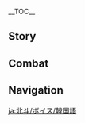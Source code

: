 {{CharacterTabs}}
{{LanguageTabs}}
{{Stub|Check Korean romanization for: ''Good Afternoon'', ''About Xinyan'', ''More About Beidou: IV'', ''More About Beidou: V'', ''Favorite Food''.}}

__TOC__
==Story==
{{VO/Story
|character           = Beidou
|language            = ko
|name                = 북두

|vo_01_01_title      = 첫 만남...
|vo_01_01_subtitle   = Hello
|vo_01_01_file       = VO_{language}{character} Hello.ogg
|vo_01_01_tx         = 내 이름은 북두, 「남십자」 함대라고 들어 봤어? 너도 모험을 즐긴다면 날 따라와. 내가 돌봐주지
|vo_01_01_rm         = Nae ireumeun Bukdu, "Namsipja" hamdaerago deureo bwasseo? Neodo moheomeul jeulgindamyeon nal ttarawa. Naega dolbwajuji.
|vo_02_01_title      = 잡담・연마
|vo_02_01_subtitle   = Chat: Sparring
|vo_02_01_file       = VO_{language}{character} Chat - Sparring.ogg
|vo_02_01_tx         = 겨뤄보고 싶다면 언제든 환영이다
|vo_02_01_rm         = Gyeorwobogo sipdamyeon eonjedeun hwanyeong'ida.
|vo_02_02_title      = 잡담・통음
|vo_02_02_subtitle   = Chat: Drinking
|vo_02_02_file       = VO_{language}{character} Chat - Drinking.ogg
|vo_02_02_tx         = 아&mdash;&mdash;일 끝나고 마시는 술 한잔은 정말 상쾌해
|vo_02_02_rm         = A &mdash; Il kkeutnago masineun sul hanjaneun jeongmal sangkwaehae.
|vo_02_03_title      = 잡담・육지
|vo_02_03_subtitle   = Chat: Land
|vo_02_03_file       = VO_{language}{character} Chat - Land.ogg
|vo_02_03_tx         = 육지에 이렇게 오래 머무는 건 간만인데, 좀 어색하네
|vo_02_03_rm         = Yukjie ireotge orae meomuneun geon ganmaninde, jom eosaekhane.

<!-- Weather -->
|vo_03_01_title      = 비가 올 때...
|vo_03_01_subtitle   = When It Rains
|vo_03_01_file       = VO_{language}{character} When It Rains.ogg
|vo_03_01_tx         = 무인도에 갇혔을 때 빗물은 귀중한 수원이야. 물론 지금은 필요없지만
|vo_03_01_rm         = Muindoe gachyeosseul ttae bitmureun gwijunghan suwoniya. Mullon jigeumeun piryoeopjiman.
|vo_03_02_title      = 번개가 칠 때...
|vo_03_02_subtitle   = When Thunder Strikes
|vo_03_02_file       = VO_{language}{character} When Thunder Strikes.ogg
|vo_03_02_tx         = 이봐, 그냥 천둥일 뿐이야. 바다에서는 두려워할 필요없어. 육지에서는 더 그렇고
|vo_03_02_rm         = Ibwa, geunyang cheondung'il ppuniya. Badaeseoneun duryeowohal piryoeopsseo. Yukjieseoneun deo geureotgo.
|vo_03_03_title      = 바람이 불 때...
|vo_03_03_subtitle   = When It's Windy
|vo_03_03_file       = VO_{language}{character} When It's Windy.ogg
|vo_03_03_tx         = 이 날씨, 출항하기 딱 좋군
|vo_03_03_rm         = I nalssi, chulhanghagi ttak jotgun.
|vo_03_04_title      = 강풍이 불 때...
|vo_03_04_subtitle   = When the Wind Is Blowing
|vo_03_04_file       = VO_{language}{character} When the Wind Is Blowing.ogg
|vo_03_04_tx         = 모래 바람 조심해. 눈 비비지 말고
|vo_03_04_rm         = Morae baram josimhae. Nun bibiji malgo.
|vo_04_01_title      = 아침 인사...
|vo_04_01_subtitle   = Good Morning
|vo_04_01_file       = VO_{language}{character} Good Morning.ogg
|vo_04_01_tx         = 여, 좋은 아침. 난 출발하려는데. 같이 갈래?
|vo_04_01_rm         = Yeo, joeun achim. Nan chulbalharyeoneunde. Gachi gallae?
|vo_04_02_title      = 점심 인사...
|vo_04_02_subtitle   = Good Afternoon
|vo_04_02_file       = VO_{language}{character} Good Afternoon.ogg
|vo_04_02_tx         = 향릉에게 가서 점심 먹자. 그 커다란 솥으로 볶아 낸 건 바다에서의 생선 구이, 절인 고기와는 확실히 달라
|vo_04_02_rm         = Hyangreung'ege gaseo jeomsimmeokja. Geu keodaran soteuro bokka naen geon badaeseoui saengseon gui, jeorin gogiwan hwaksilhi dalla.
|vo_04_03_title      = 저녁 인사...
|vo_04_03_subtitle   = Good Evening
|vo_04_03_file       = VO_{language}{character} Good Evening.ogg
|vo_04_03_tx         = 좋아. 술 마시러 가자고! 하하하, 평소에 술 사주는 사람이 없나봐? 그럼&mdash;&mdash;
|vo_04_03_rm         = Joa. Sul masireo gajago! Hahaha, pyeongsoe sul sajuneun sarami eopnabwa? Geureom&mdash;
|vo_04_04_title      = 굿나잇...
|vo_04_04_subtitle   = Good Night
|vo_04_04_file       = VO_{language}{character} Good Night.ogg
|vo_04_04_tx         = 벌써 시간이 이렇게 됐네. 하하하하, 가봐~ 편히 쉬라구
|vo_04_04_rm         = Beolsseo sigani ireotge dwaetne. Hahahaha, gabwa~ pyeonhi swiragu.
|vo_05_01_title      = {name} 자신에 대해...
|vo_05_01_subtitle   = About {character}
|vo_05_01_file       = VO_{language}{character} About {character}.ogg
|vo_05_01_tx         = 제군들, 항해 준비. 각자 위치로! 새로운 모험이 시작된다!
|vo_05_01_rm         = Jegundeul, hanghae junbi. Gakja wichiro! Saeroun moheomi sijakdoenda!
|vo_06_01_title      = 우리에 대해・호칭
|vo_06_01_subtitle   = About Us: Titles
|vo_06_01_file       = VO_{language}{character} About Us - Titles.ogg
|vo_06_01_tx         = 난 대장이고, 넌 내 형제. 괜찮지? 뭐? 너무 촌스럽다고? 좋아, 그럼 네가 원하는 대로 불러
|vo_06_01_rm         = Nan daejang'igo, neon nae hyeongje. Gwaenchanji? Mwo? Neomu chonseureopdago? Joa, geureom nega wonhaneun daero bulleo.
|vo_06_02_title      = 우리에 대해・사람을 보는 눈
|vo_06_02_subtitle   = About Us: Eye for People
|vo_06_02_friendship = 6
|vo_06_02_file       = VO_{language}{character} About Us - Eye for People.ogg
|vo_06_02_tx         = 난 사람 보는 안목이 뛰어나. 넓은 바다를 보다 보면 사람 얼굴의 작은 물보라는 쉽게 읽히지. 하하, 그래서 내가 널 한눈에 알아봤잖아
|vo_06_02_rm         = Nan saram boneun anmogi ttwieona. Neolbeun badareul boda bomyeon saram eolgurui jageun mulboraneun swipge ilkiji. Haha, geuraeseo naega neol hannune arabwatjana.
|vo_06_03_title      = 우리에 대해・선택
|vo_06_03_subtitle   = About Us: Choices
|vo_06_03_friendship = 6
|vo_06_03_file       = VO_{language}{character} About Us - Choices.ogg
|vo_06_03_tx         = 넌 내가 선택한 선원이자 형제라고. 이것만으로도 난 자부심을 느껴
|vo_06_03_rm         = Neon naega seontaekhan seonwonija hyeongjerago. Igeotmaneurodo nan jabusimeul neukkyeo.
|vo_07_01_title      = 「신의 눈」에 대해...
|vo_07_01_subtitle   = About the [[Vision]]
|vo_07_01_friendship = 4
|vo_07_01_file       = VO_{language}{character} About the Vision.ogg
|vo_07_01_tx         = 「신의 눈」이 없는 녀석들은 신의 인정을 받은 「신의 눈」 소유자를 본받고 싶어 해. 그러니까 본받을 만한 사람이 되자. 난 그렇게 날 채찍질해
|vo_07_01_rm         = "Sin-ui Nun"i eopneun nyeoseokdeureun sin-ui injeong'eul badeun "Sin-ui Nun" soyujareul bonbatgo sipeo hae. Geureonikka bonbadeul manhan sarami doeja. Nan geureotge nal chaejjikjilhae.
|vo_07_02_title      = 하고 싶은 이야기...
|vo_07_02_subtitle   = Something to Share
|vo_07_02_file       = VO_{language}{character} Something to Share.ogg
|vo_07_02_tx         = 난관에 부딪혔어? 어디로 나아갈지 모르겠으면 일단 발을 내딛고 봐. 그 후의 길은 자연히 열릴 테니까
|vo_07_02_rm         = Nangwane budichyeosseo? Eodiro na'agalji moreugesseumyeon ildan bareul naeditgo bwa. Geu hu-ui ireun jayeonhi yeollil tenikka.
|vo_07_03_title      = 흥미있는 일...
|vo_07_03_subtitle   = Interesting Things
|vo_07_03_file       = VO_{language}{character} Interesting Things.ogg
|vo_07_03_tx         = 원양 항해를 마치고 돌아올 때 솔개가 보이면 집에 다 왔다는 거지. 바다 풍경은 단조롭잖아. 그에 비해 거칠긴 하지만, 솔개가 자유롭게 날아다니는 모습은 어쩐지 친근하고 사랑스러워
|vo_07_03_rm         = Wonyang hanghaereul machigo doraol ttae solgaega boimyeon jibe da watdaneun geoji. Bada punggyeong'eun danjoropjana. Geue bihae geochilgin hajiman, solgaega jayuropge naradanineun moseubeun eojjeonji chingeunhago sarangseureowo.
|vo_08_01_title      = 응광에 대해・리월 칠성
|vo_08_01_subtitle   = About [[Ningguang]]: Liyue Qixing
|vo_08_01_friendship = 4
|vo_08_01_file       = VO_{language}{character} About Ningguang - Liyue Qixing.ogg
|vo_08_01_tx         = 응광이라, 「리월칠성」이라는 면에서 보면 훌륭하다 할 수 있지. 다만 내가 책임감을 느끼는 대상은 「리월칠성」이 아닌, 내 함선과 형제들이라서 말이야
|vo_08_01_rm         = Eunggwang'ira, "Riwol Chilseong"iraneun myeoneseo bomyeon hullyunghada hal su itji. Daman naega chaegimgameul neukkineun daesang'eun "Riwol Chilseong"i anin, nae hamseongwa hyeongjedeuriraseo mariya.
|vo_08_02_title      = 응광에 대해・태도
|vo_08_02_subtitle   = About Ningguang: Attitudes
|vo_08_02_friendship = 4
|vo_08_02_file       = VO_{language}{character} About Ningguang - Attitudes.ogg
|vo_08_02_tx         = 응광은 솔직하지 않은 편이지만 예전엔 아주 노골적으로 날 못마땅해했어. 하하, 좋든 싫든 그건 그녀 마음이지. 난 신경 안 써
|vo_08_02_rm         = Eunggwang'eun soljikhaji aneun pyeonijiman yejeonen aju nogoljeogeuro nal motmattanghaehaesseo. Haha, joteun silteun geogeun geunyeo maeumiji. Nan singyeong an sseo.
|vo_08_03_title      = 향릉에 대해・뛰어난 요리 실력
|vo_08_03_subtitle   = About [[Xiangling]]: Culinary Skills
|vo_08_03_friendship = 4
|vo_08_03_file       = VO_{language}{character} About Xiangling - Culinary Skills.ogg
|vo_08_03_tx         = 먼바다에 있을 땐, 향릉의 맛있는 음식이 그리워. 힘이 달릴 때 입안 가득했던 절운고추 볶음을 떠올리면 기운이 번쩍 들지
|vo_08_03_rm         = Meonbadae isseul ttaen, Hyangreung-ui masineun eumsigi geuriwo. Himi dallil ttae iban gadeukhaetdeon jeorungochu bokkeumeul tteo'ollimyeon giuni beonjjeok deulji.
|vo_08_04_title      = 향릉에 대해・시식
|vo_08_04_subtitle   = About Xiangling: Food Tasting
|vo_08_04_friendship = 4
|vo_08_04_file       = VO_{language}{character} About Xiangling - Food Tasting.ogg
|vo_08_04_tx         = 향릉은 가끔 별 이상한 재료로 대단한 요리를 만들어내지. 뭐, 그런 도전 정신이 없다면 진보도 없는 거 아니겠어? 난 그녀의 음식을 시식하는 게 즐거워
|vo_08_04_rm         = Hyangreung'eun gakkeum byeol isanghan jaeryoro daedanhan yorireul mandeureonaeji. Mwo, geureon dojeon jeongsini eopdamyeon jinbodo eopneun geo anigesseo? Nan geunyeo-ui umsigeul sisikhaneun ge jeulgeowo.
|vo_08_05_title      = 종려에 대해...
|vo_08_05_subtitle   = About [[Zhongli]]
|vo_08_05_friendship = 4
|vo_08_05_file       = VO_{language}{character} About Zhongli.ogg
|vo_08_05_tx         = 「왕생당」의 그 선생 말하는 거야? 형제들이 가끔 그에 대한 소문을 이야기하지. 아주 재미있는 사람 같은데. 음, 기회가 있으면 교류해봐야겠어
|vo_08_05_rm         = "Wangsaengdang"ui geu seonsaeng malhaneun geoya? Hyeongjedeuri gakkeum geue daehan somuneul iyagihaji. Aju jaemi'itneun saram gateunde. Eum, gihoega isseumyeon gyoryuhae bwayagesseo.
|vo_08_06_title      = 소에 대해...
|vo_08_06_subtitle   = About [[Xiao]]
|vo_08_06_friendship = 4
|vo_08_06_file       = VO_{language}{character} About Xiao.ogg
|vo_08_06_tx         = 해등절 전날, 함대가 귀항하다가 폭풍을 만난 적이 있었어. 어찌어찌 서둘러 밤이 되어서야 리월항에 도착했고, 등불도 다 꺼져있는데 고운각 방향 하늘에 소년 모습의 선인이 보이는 거야. 역시 소문처럼 사람들이 보지 못하는 곳에서도 이 리월항을 지키고 있는 누군가가 있는 거지
|vo_08_06_rm         = Haedeungjeol jeonnal, hamdaega gwihanghadaga pokpung'eul mannan jeogi isseosseo. Eojjieojji seodulleo bami doe'eoseoya Riwolhang'e dochakhaetgo, deungbuldo da kkeojyeoitneunde goungak banghyang haneure sonyeon mosubui seonini boineun geoya. Yeoksi somuncheoreom saramdeuri boji mothaneun goseseodo i Riwolhang'eul jikigo itneun nugungaga itneun geoji.
|vo_08_07_title      = 감우에 대해...
|vo_08_07_subtitle   = About [[Ganyu]]
|vo_08_07_friendship = 4
|vo_08_07_file       = VO_{language}{character} About Ganyu.ogg
|vo_08_07_tx         = 감우 그 애랑은 사이가 좋아! 근데 너도 알다시피, 걘 「리월 칠성」의 비서야. 「칠성」이 날 싫어하는 게 하루 이틀도 아니고. 하하, 난 상관없는데, 그 애까지 피해 보게 할 순 없잖아. 음, 역시 다른 사람들에겐 비밀로 하는 게 좋겠어
|vo_08_07_rm         = Gamu geu aerang'eun saiga joa! Geunde neodo aldasipi, gyaen "Riwol Chilseong"ui biseoya. "Chilseong"i nal sireohaneun ge haru iteuldo anigo. Haha, nan sanggwaneopneunde, geu aekkaji pihae boge hal sun eopjana. Eum, yeoksi dareun saramdeuregen bimillo haneun ge jokesseo.
|vo_08_08_title      = 신염에 대해...
|vo_08_08_subtitle   = About [[Xinyan]]
|vo_08_08_friendship = 4
|vo_08_08_file       = VO_{language}{character} About Xinyan.ogg
|vo_08_08_tx         = 재밌는 애야! 우리 배에 있는 형제들 모두 그녀의 「로큰롤」을 좋아하지. 음… 난 어떻냐고? 뭐랄까, 그 애와 어떤 면에선 공통적인 화제가 있지만, 내 음악적 취향은 그 애와 전혀 달라서…
|vo_08_08_rm         = Jaemitneun aeya! Uri bae'e itneun hyeongjedeul modu geunyeo-ui "Rokeunrol"eul joahaji. Eum... nan eotteotnyago? Mworalkka, geu aewa eotteon myeoneseon gongtongjeogin hwajega itjiman, ane eumakjeok chwihyang'eun geu aewa jeonhyeo dallaseo...
|vo_08_09_title      = 요요에 대해...
|vo_08_09_subtitle   = About [[Yaoyao]]
|vo_08_09_friendship = 4
|vo_08_09_file       = VO_{language}{character} About Yaoyao.ogg
|vo_08_09_tx         = 요요 그 녀석은 자꾸 우리 배에서 놀려고 해. 하지만 그 호기심 넘치는 반짝이는 눈을 보면, 차마 그 애를 쫓아낼 수가 없어. 에휴, 하마터면 출항 계획이 모두 엉망이 될 뻔했다고
|vo_08_09_rm         = Yoyo geu nyeoseogeun jakku uri bae'eseo nollyeogo hae. Hajiman geu hogisim neomchineun banjjagineun nuneul bomyeon, chama geu aereul jjochanael suga eopsseo. Ehyu, hamateomyeon chulhang gyehoegi modu eongmang'i doel ppeonhaetdago.
|vo_08_10_title      = 카에데하라 카즈하에 대해…
|vo_08_10_subtitle   = About [[Kaedehara Kazuha]]
|vo_08_10_friendship = 4
|vo_08_10_quest      = Omnipresence Over Mortals
|vo_08_10_file       = VO_{language}{character} About Kaedehara Kazuha.ogg
|vo_08_10_tx         = 카즈하 녀석이 천수각 밖에서 라이덴 쇼군의 일격을 막아냈다던데, 제법이군! 전쟁이 끝나고 그는 우리 남십자함대로 돌아와서 우리랑 한동안 더 동행하고 싶다고 했어. 나야 환영이지. 만약 어느 날 카즈하가 혼자 다음 여정을 떠나기로 결정한다면, 아주 좋은 술로 배웅할 거야, 흐흠
|vo_08_10_rm         = Kajeuha nyeoseogi Cheonsugak bakkeseo Raiden Syogun-ui ilgyeogeul maganaetdadeonde, jebeobigun! Jeonjaeng'i kkeutnago geuneun uri Namsipjahamdaero dorawaseo urirang handong'an deo donghaenghago sipdago haesseo. Naya hwanyeong'iji. Manyak eoneu nal Kajeuhaga honja daeum yeojeong'eul tteonagiro gyeoljeonghandamyeon, aju joeun sullo baeunghal geoya, heuheum.
|vo_09_01_title      = {name}에 대해 알기・첫 번째
|vo_09_01_subtitle   = More About {character}: I
|vo_09_01_file       = VO_{language}{character} More About {character} - 01.ogg
|vo_09_01_tx         = 내 「사조성」호에 오르고 싶다면 이 질문부터 대답해. 바다엔 위험으로 가득한데 어째서 내 배에 오르려는 거지?
|vo_09_01_rm         = Nae "Sajoseong"hoe oreugo sipdamyeon i jilmunbuteo daedaphae. Badaen wiheomeuro gadeukhande eojjaeseo nae bae'e oreuryeoneun geoji?
|vo_09_02_title      = {name}에 대해 알기・두 번째
|vo_09_02_subtitle   = More About {character}: II
|vo_09_02_friendship = 3
|vo_09_02_file       = VO_{language}{character} More About {character} - 02.ogg
|vo_09_02_tx         = 나에 대한 이야기들? 하하하, 그건 형제들이 날 치켜세우느라 그런 거지. 그렇지만 내게 항해 중 마물과 부딪치는 게 두렵냐고 묻는다면, 물론 그건 아니야
|vo_09_02_rm         = Nae daehan iyagideul? Hahaha, geugeon hyeongjedeuri nal chikyeoseuneura geureon geoji. Geureotjiman naege hanghae jung mamulgwa budichineun ge duryepnyago mutneundamyeon, mullon geugeon aniya.
|vo_09_03_title      = {name}에 대해 알기・세 번째
|vo_09_03_subtitle   = More About {character}: III
|vo_09_03_friendship = 4
|vo_09_03_file       = VO_{language}{character} More About {character} - 03.ogg
|vo_09_03_tx         = 평민을 돕는 의도가 뭐냐고? 하, 그런 일에 무슨 의도가 있겠어. 누구나 다 어려운 시절이 있는 거야. 내겐 약소한 선의지만 그들에겐 죽느냐 사느냐의 문제일 수도 있어
|vo_09_03_rm         = Pyeongmineul dopneun uidoga mwonyago? Ha, geureon ire museun uidoga itgesseo. Nuguna da eoryeoun sijeori itneun geoya. Naegen yaksohan seonuijiman geudeuregen jukneunya saneunyaui munjeil sudo isseo.
|vo_09_04_title      = {name}에 대해 알기・네 번째
|vo_09_04_subtitle   = More About {character}: IV
|vo_09_04_friendship = 5
|vo_09_04_file       = VO_{language}{character} More About {character} - 04.ogg
|vo_09_04_tx         = 난 고통스러운 시간을 보냈어. 어릴 때 먹을 걸 살 모라도 없어서 남의 집 과일을 훔쳐 먹으며 버텼지. 내 함대가 생겼어도 거만한 상인들에게 배척당했어. 하지만 이제 그런 일들을 안줏거리 삼아 얘기할 수 있으니 됐어. 절대 너는 그런 일을 겪게 하지 않을 거고
|vo_09_04_rm         = Nan gotongseureoun siganeul bonaesseo. Eoril ttae meogeul geol sal morado eopsseoseo namui jip gwaireul humcheyomeogeumyeo beotyeotji. Nae hamdaega saenggyeosseodo geomanhan sang'indeurege baecheokdanghaesseo. Hajiman ije geureon ildeureul anjutgeori sama yaegihal su isseuni dwaesseo. Jeoldae neoneun geureon ireul gyeokge haji aneul geogo.
|vo_09_05_title      = {name}에 대해 알기・다섯 번째
|vo_09_05_subtitle   = More About {character}: V
|vo_09_05_friendship = 6
|vo_09_05_file       = VO_{language}{character} More About {character} - 05.ogg
|vo_09_05_tx         = 날 따르는 형제들은 아주 많아. 그들 모두에게 이 배에 오른 이유를 물어봤지. 넌 특별해. 니가 아직 해야 할 일이 있다는 걸 아니까 따로 직무나 직함을 주진 않을게. 하지만 네가 어디에 있든 「사조성」호엔 영원히 네 자리가 남아있을 거야
|vo_09_05_rm         = Nal ttareuneun hyeongjedeureun aju mana. Geudeul moduegen i bae'e oreun iyureul mureobwatji. Neon teukbyeolhae. Nega ajik haeya hal iri itdaneun geol anikka ttaro jikmuna jikhameul jujin aneulge. Hajiman nega eodie itdeun "Sajoseong"hoen yeong'wonhi ne jariga namaisseul geoya.
|vo_10_01_title      = {name}의 취미...
|vo_10_01_subtitle   = {character}'s Hobbies
|vo_10_01_file       = VO_{language}{character} Hobbies.ogg
|vo_10_01_tx         = 취미라...생각 좀 해볼게. 모험, 조타, 친구 사귀기, 술 마시기, 맛있는 거 먹기...흠, 한 손으로는 다 못 세겠네
|vo_10_01_rm         = Chwimira... saenggak jom haebolge. Moheom, jota, chin'gu sagwigi, sul masigi, masitneun geo meokgi... Heum, han soneuroneun da mot segetne.
|vo_10_02_title      = {name}의 고민...
|vo_10_02_subtitle   = {character}'s Troubles
|vo_10_02_file       = VO_{language}{character} Troubles.ogg
|vo_10_02_tx         = 해결할 수 있는 일은 고민할 필요 없고, 해결할 수 없는 일은 고민해도 의미 없어. 난 그렇게 생각해. 만약 안 풀리는 일이 있으면 날 찾아와. 같이 해결해 줄게
|vo_10_02_rm         = Haegyeolhal su itneun ireun gominhal piryo eopgo, haegyeolhal su eopneun ireun gominhaedo uimi eopsseo. Nan geureotge saenggakhae. Manyak an pullineun iri isseumyeon nal chajawa. Gachi haegyeolhae julge.
|vo_10_03_title      = 좋아하는 음식…
|vo_10_03_subtitle   = Favorite Food
|vo_10_03_file       = VO_{language}{character} Favorite Food.ogg
|vo_10_03_tx         = 난 맛이 강한 요리를 좋아해! 편육 볶음이라든가, 마파두부라든가, 다 좋아. 배도 채우고 모두 둘러앉아 먹으면 분위기가 후끈해지잖아. 하, 말하다 보니 또 먹고 싶어지네
|vo_10_03_rm         = Nan masi ganghan yorireul joahae! Pyeonyuk bokkeumiradeonga, mapaduburadeonga, da joa. Baedo chaeugo modu dulleoanja meogeumyeon bunwigiga hukkeunhaejijana. Ha, malhada boni tto meokgo sipeojine.
|vo_10_04_title      = 싫어하는 음식...
|vo_10_04_subtitle   = Least Favorite Food
|vo_10_04_file       = VO_{language}{character} Least Favorite Food.ogg
|vo_10_04_tx         = 난 냉채는 별로야. 그렇게 느긋하게 전채 요리를 즐길 시간에 생선이나 몇 마리 더 굽겠어
|vo_10_04_rm         = Nan naengchaeneun byeolloya. Geureotge neugeuthage jeonchae yorireul jeulgil sigane saengseonina myeot mari deo gupgesseo.

<!-- Receiving a Gift -->
|vo_11_01_title      = 선물 획득・첫 번째
|vo_11_01_subtitle   = Receiving a Gift: I
|vo_11_01_file       = VO_{language}{character} Receiving a Gift - 01.ogg
|vo_11_01_tx         = 맛있어, 내가 좋아하는 맛이야! 밥 있어? 두 그릇만 더 줄래?
|vo_11_01_rm         = Masisseo, naega joahaneun masiya! Bap isseo? Du geureutman deo jullae?
|vo_11_02_title      = 선물 획득・두 번째
|vo_11_02_subtitle   = Receiving a Gift: II
|vo_11_02_file       = VO_{language}{character} Receiving a Gift - 02.ogg
|vo_11_02_tx         = 솜씨가 훌륭한데? 먹으면 기분이 좋아질 정도야
|vo_11_02_rm         = Somssiga hullyunghande? Meogeumyeon gibuni joajil jeongdoya.
|vo_11_03_title      = 선물 획득・세 번째
|vo_11_03_subtitle   = Receiving a Gift: III
|vo_11_03_file       = VO_{language}{character} Receiving a Gift - 03.ogg
|vo_11_03_tx         = 재료는 좋네, 그럼 됐어
|vo_11_03_rm         = Jaeryoneun jotne, geureom dwaesseo.
|vo_12_01_title      = 생일…
|vo_12_01_subtitle   = Birthday
|vo_12_01_file       = VO_{language}{character} Birthday.ogg
|vo_12_01_tx         = 자, 배에 타. 이미 형제들과 시간 비워놓기로 약속했지? 먹을 것과 마실 것도 다 준비됐어. 오늘은 네 생일이니 네가 대장이야. 하하! 음, 어디 가고 싶어?
|vo_12_01_rm         = Ja, bae'e ta. Imi hyeongjedeulgwa sigan biwonokiro yaksokhaetji? Meogeul geotgwa masil geotdo da junbidwaesseo. Oneureun ne saeng'irini nega daejangiya. Haha! Eum, eodi gago sipeo?
|vo_13_01_title      = 돌파의 느낌・기
|vo_13_01_subtitle   = Feelings About Ascension: Intro
|vo_13_01_ascension  = 1
|vo_13_01_file       = VO_{language}{character} Feelings About Ascension - 01.ogg
|vo_13_01_tx         = 통쾌하군! 또 많이 강해졌어
|vo_13_01_rm         = Tongkwaehagun! Tto mani ganghaejyeosseo.
|vo_13_02_title      = 돌파의 느낌・승
|vo_13_02_subtitle   = Feelings About Ascension: Building Up
|vo_13_02_ascension  = 2
|vo_13_02_file       = VO_{language}{character} Feelings About Ascension - 02.ogg
|vo_13_02_tx         = 만선으로 돌아가는 기분이라, 축배를 들자고!
|vo_13_02_rm         = Manseoneuro doraganeun gibunira, chukbaereul deuljago!
|vo_13_03_title      = 돌파의 느낌・전
|vo_13_03_subtitle   = Feelings About Ascension: Climax
|vo_13_03_ascension  = 4
|vo_13_03_file       = VO_{language}{character} Feelings About Ascension - 03.ogg
|vo_13_03_tx         = 훌륭해. 너같이 유능한 형제가 있다니 이 북두의 영광이야! 나도 뒤처질 순 없지
|vo_13_03_rm         = Hullyunghae. Neogachi yuneunghan hyeongjega itdani i Bukdu-ui yeonggwangiya! Nado dwicheojil sun eopji.
|vo_13_04_title      = 돌파의 느낌・결
|vo_13_04_subtitle   = Feelings About Ascension: Conclusion
|vo_13_04_ascension  = 6
|vo_13_04_file       = VO_{language}{character} Feelings About Ascension - 04.ogg
|vo_13_04_tx         = 이 훈련들로 무예가 정점을 찍은 것 같아. 고마워...맞다, 몇 수 더 겨룰까?
|vo_13_04_rm         = I hunryeondeullo muyega jeongjeomeul jjigeun geot gata. Gomawo... Matda, myeot su deo gyeorulkka?
}}

==Combat==
{{Combat VO
|character           = Beidou
|language            = ko

|skill_1_file        = Elemental Skill 1 04
|skill_1_tx          = 비켜!
|skill_1_rm          = Bikyeo!
|skill_2_file        = Elemental Skill 1 05
|skill_2_tx          = 하!
|skill_2_rm          = Ha!
|skill_3_file        = Elemental Skill 1 06
|skill_3_tx          = 전부 돌려주지!
|skill_3_rm          = Jeonbu dollyeojuji!
|skill_4_file        = Elemental Skill 1 07
|skill_4_tx          = 받아 봐!
|skill_4_rm          = Bada bwa!
|skill_5_file        = Elemental Skill 1 08
|skill_5_tx          = &mdash;&mdash;하아!
|skill_5_rm          = &mdash;Haa!
|skill_6_file        = Elemental Skill 1 01,Elemental Skill 1 02,Elemental Skill 1 03

|burst_1_tx          = 이게 「해산」을 멸하는 힘이다!
|burst_1_rm          = Ige "Haesan"eul myeolhaneun himida!
|burst_2_tx          = 눈 크게 뜨고 잘 봐!
|burst_2_rm          = Nun keuge tteugo jal bwa!
|burst_3_tx          = 잿더미가 되어라!
|burst_3_rm          = Jaetdeomiga doe'eora!

|sprint-s_1_file     = Sprint Start 01,Sprint Start 02,Sprint Start 03

|glider_1_file       = Deploying Wind Glider 01,Deploying Wind Glider 02,Deploying Wind Glider 03

|chest_1_tx          = 이야, 기분 좋네
|chest_1_rm          = Iya, gibun jotne.
|chest_2_tx          = 나쁘지 않아. 새로운 수확이군!
|chest_2_rm          = Nappeuji ana. Saeroun suhwagigun!
|chest_3_tx          = 보물을 찾았으니 축배를 들자고!
|chest_3_rm          = Bomureul chajasseuni chukbaereul deuljago!

|low-hp_1_tx         = 아직 안 끝났어!
|low-hp_1_rm         = Ajik an kkeutnasseo!
|low-hp_2_tx         = 흥, 나 정신 들었어
|low-hp_2_rm         = Heung, na jeongsin deureosseo.
|low-hp_3_tx         = 난 절대 굴복하지 않아
|low-hp_3_rm         = Nan jeoldae gulbokhaji ana.

|ally-low-hp_1_tx    = 내 뒤로 와!
|ally-low-hp_1_rm    = Nae dwiro wa!
|ally-low-hp_2_tx    = 물러서! 오기 부리지 말고
|ally-low-hp_2_rm    = Mulleoseo! Ogi buriji malgo.

|fallen_1_tx         = 완전 엉망이야
|fallen_1_rm         = Wanjeon eongmang'iya.
|fallen_2_tx         = 제군들… 일단… 철수다…
|fallen_2_rm         = Jegundeul... Ildan... Cheolsuda...
|fallen_3_tx         = 전원… 귀항한다…
|fallen_3_rm         = Jeonwon... Gwihanghanda...

|hit-l_1_file        = Light Hit Taken 02
|hit-l_1_tx          = 별것 아냐
|hit-l_1_rm          = Byeolgeot anya.
|hit-l_2_file        = Light Hit Taken 01,Light Hit Taken 03,Light Hit Taken 04,Light Hit Taken 05,Light Hit Taken 06

|hit-h_1_tx          = 별것 아냐
|hit-h_1_rm          = Byeolgeot anya.
|hit-h_2_tx          = 제법이군
|hit-h_2_rm          = Jebeobigun.
|hit-h_3_file        = Heavy Hit Taken 03,Heavy Hit Taken 04,Heavy Hit Taken 05,Heavy Hit Taken 06

|join_1_tx           = 좋아, 출발!
|join_1_rm           = Joa, chulbal!
|join_2_tx           = 날 따라와
|join_2_rm           = Nal ttarawa.
|join_3_tx           = 난 널 믿어
|join_3_rl           = Nan neol mideo.

|idle_1_file         = Standby 01
|idle_1_actual_tx    = 겨뤄보고 싶다면 언제든 환영이다
|idle_1_actual_rm    = Gyeorwobogo sipdamyeon eonjedeun hwanyeong'ida.
|idle_2_file         = Standby 02

|atk-l_1_file        = Light Attack 01,Light Attack 02,Light Attack 03,Light Attack 04,Light Attack 05,Light Attack 06,Light Attack 07

|atk-m_1_file        = Mid Attack 01,Mid Attack 02,Mid Attack 03

|atk-h_1_file        = Heavy Attack 01,Heavy Attack 02,Heavy Attack 03

|climb_1_file        = Climbing 01,Climbing 02,Climbing 03,Climbing 04,Climbing 05

|jump_1_file         = Jumping 01,Jumping 02,Jumping 03,Jumping 04,Jumping 05
}}

==Navigation==
{{Character Navbox|VO-KO}}

[[ja:北斗/ボイス/韓国語]]